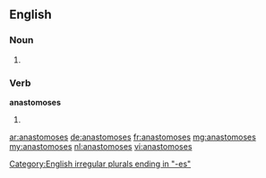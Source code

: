 ==English==

===Noun===
{{head|en}}

# {{plural of|anastomosis}}

===Verb===
'''anastomoses'''

# {{en-third-person singular of|anastomose}}

[[Category:English irregular plurals ending in "-es"]]

[[ar:anastomoses]]
[[de:anastomoses]]
[[fr:anastomoses]]
[[mg:anastomoses]]
[[my:anastomoses]]
[[nl:anastomoses]]
[[vi:anastomoses]]